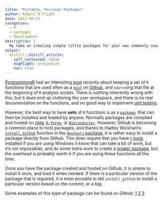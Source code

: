 ```yaml
---
title: "Portable, Personal Packages"
author: Robert M Flight
date: 2013-09-23
categories: 
  - R
  - packages
  - development
description: |
  My take on creating simple little packages for your own commonly used functions.
output:
  distill::distill_article:
    self_contained: false
    highlight: breezedark
    toc: true
---
```


[ProgrammingR](http://www.programmingr.com/) had an interesting [post](http://www.programmingr.com/content/creating-personal-portable-r-code-library-github/) recently about keeping a set of `R` functions that are used often as a [`gist`](https://gist.github.com/discover) on [Github](https://github.com), and `source`ing that file at the beginning of `R` analysis scripts. There is nothing inherently wrong with this, but it does end up cluttering the user workspace, and there is no real documentation on the functions, and no good way to implement [unit testing](http://cran.r-project.org/web/packages/testthat/index.html). 

However, the best way to have **sets** of `R` functions is as a [`package`](http://adv-r.had.co.nz/Package-basics.html), that can then be installed and loaded by anyone. Normally packages are compiled and hosted on [`CRAN`](http://cran.r-project.org/), [`R-forge`](http://r-forge.r-project.org/), or [`Bioconductor`](http://bioconductor.org). However, Github is becoming a common place to host packages, and thanks to Hadley Wickham's [`install_github`](http://www.rdocumentation.org/packages/devtools/functions/install_github) function in the [`devtools` package](http://www.rdocumentation.org/packages/devtools), it is rather easy to install a package directly from Github. This does require that you have [r-tools](http://cran.r-project.org/bin/windows/Rtools/) installed if you are using Windows (I know that can take a bit of work, but it's not impossible), and do some extra work to create a [proper package](http://adv-r.had.co.nz/Package-basics.html), but the overhead is probably worth it if you are using these functions all the time. 

Once you have the package created and hosted on Github, it is simple to install it once, and load it when needed. If there is a particular version of the package that is required, it is even possible to tell `install_github` to install a particular version based on the *commit*, or a *tag*.

Some examples of this type of package can be found on Github: [1](https://github.com/kbroman/broman) [2](https://github.com/childsish/lhc-R) [3](https://github.com/juba/r-perso)
